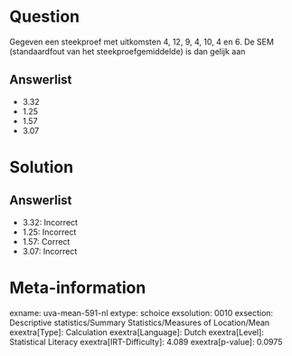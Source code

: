 Question
========

Gegeven een steekproef met uitkomsten 4, 12, 9, 4, 10, 4 en 6. De SEM
(standaardfout van het steekproefgemiddelde) is dan gelijk aan

Answerlist
----------

* 3.32
* 1.25
* 1.57
* 3.07

Solution
========

Answerlist
----------

* 3.32: Incorrect
* 1.25: Incorrect
* 1.57: Correct
* 3.07: Incorrect

Meta-information
================
exname: uva-mean-591-nl
extype: schoice
exsolution: 0010
exsection: Descriptive statistics/Summary Statistics/Measures of Location/Mean
exextra[Type]: Calculation
exextra[Language]: Dutch
exextra[Level]: Statistical Literacy
exextra[IRT-Difficulty]: 4.089
exextra[p-value]: 0.0975
